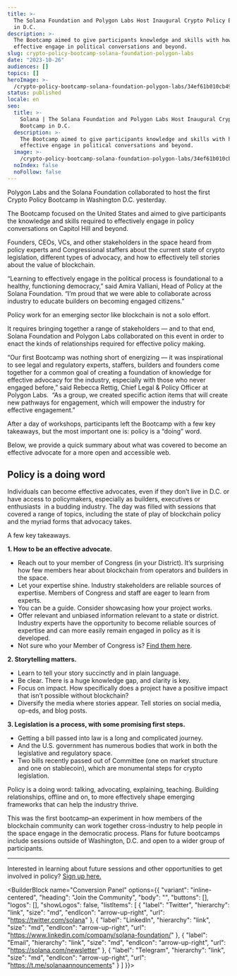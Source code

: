 ```yaml
---
title: >-
  The Solana Foundation and Polygon Labs Host Inaugural Crypto Policy Bootcamp
  in D.C.
description: >-
  The Bootcamp aimed to give participants knowledge and skills with how to
  effective engage in political conversations and beyond.
slug: crypto-policy-bootcamp-solana-foundation-polygon-labs
date: "2023-10-26"
audiences: []
topics: []
heroImage: >-
  /crypto-policy-bootcamp-solana-foundation-polygon-labs/34ef61b010cb49f1b257d8dc0b604a91.jpg
status: published
locale: en
seo:
  title: >-
    Solana | The Solana Foundation and Polygon Labs Host Inaugural Crypto Policy
    Bootcamp in D.C.
  description: >-
    The Bootcamp aimed to give participants knowledge and skills with how to
    effective engage in political conversations and beyond.
  image: >-
    /crypto-policy-bootcamp-solana-foundation-polygon-labs/34ef61b010cb49f1b257d8dc0b604a91.jpg
  noIndex: false
  noFollow: false
---
```


Polygon Labs and the Solana Foundation collaborated to host the first Crypto Policy Bootcamp in Washington D.C. yesterday.

The Bootcamp focused on the United States and aimed to give participants the knowledge and skills required to effectively engage in policy conversations on Capitol Hill and beyond.

Founders, CEOs, VCs, and other stakeholders in the space heard from policy experts and Congressional staffers about the current state of crypto legislation, different types of advocacy, and how to effectively tell stories about the value of blockchain.

“Learning to effectively engage in the political process is foundational to a healthy, functioning democracy,” said Amira Valliani, Head of Policy at the Solana Foundation. “I’m proud that we were able to collaborate across industry to educate builders on becoming engaged citizens.”

Policy work for an emerging sector like blockchain is not a solo effort.

It requires bringing together a range of stakeholders — and to that end, Solana Foundation and Polygon Labs collaborated on this event in order to enact the kinds of relationships required for effective policy making.

“Our first Bootcamp was nothing short of energizing — it was inspirational to see legal and regulatory experts, staffers, builders and founders come together for a common goal of creating a foundation of knowledge for effective advocacy for the industry, especially with those who never engaged before,” said Rebecca Rettig, Chief Legal & Policy Officer at Polygon Labs.  “As a group, we created specific action items that will create new pathways for engagement, which will empower the industry for effective engagement.”

After a day of workshops, participants left the Bootcamp with a few key takeaways, but the most important one is: policy is a “doing” word.

Below, we provide a quick summary about what was covered to become an effective advocate for a more open and accessible web.

## Policy is a doing word

Individuals can become effective advocates, even if they don’t live in D.C. or have access to policymakers, especially as builders, executives or enthusiasts  in a budding industry. The day was filled with sessions that covered a range of topics, including the state of play of blockchain policy and the myriad forms that advocacy takes.

A few key takeaways.

**1\. How to be an effective advocate.**

- Reach out to your member of Congress (in your District). It’s surprising how few members hear about blockchain from operators and builders in the space.
- Let your expertise shine. Industry stakeholders are reliable sources of expertise. Members of Congress and staff are eager to learn from experts.
- You can be a guide. Consider showcasing how your project works.
- Offer relevant and unbiased information relevant to a state or district. Industry experts have the opportunity to become reliable sources of expertise and can more easily remain engaged in policy as it is developed.
- Not sure who your Member of Congress is? [Find them here](https://www.house.gov/representatives/find-your-representative).

**2\. Storytelling matters.**

- Learn to tell your story succinctly and in plain language.
- Be clear. There is a huge knowledge gap, and clarity is key.
- Focus on impact. How specifically does a project have a positive impact that isn’t possible without blockchain?
- Diversify the media where stories appear. Tell stories on social media, op-eds, and blog posts.

**3\. Legislation is a process, with some promising first steps.**

- Getting a bill passed into law is a long and complicated journey.
- And the U.S. government has numerous bodies that work in both the legislative and regulatory space.
- Two bills recently passed out of Committee (one on market structure and one on stablecoin), which are monumental steps for crypto legislation.

Policy is a doing word: talking, advocating, explaining, teaching. Building relationships, offline and on, to more effectively shape emerging frameworks that can help the industry thrive.

This was the first bootcamp–an experiment in how members of the blockchain community can work together cross-industry to help people in the space engage in the democratic process. Plans for future bootcamps include sessions outside of Washington, D.C. and open to a wider group of participants.

---

Interested in learning about future sessions and other opportunities to get involved in policy? [Sign up here.](https://solanafoundation.typeform.com/to/P1uJPyG9)

<BuilderBlock name="Conversion Panel" options={{
  "variant": "inline-centered",
  "heading": "Join the Community",
  "body": "",
  "buttons": [],
  "logos": [],
  "showLogos": false,
  "listItems": [
    {
      "label": "Twitter",
      "hierarchy": "link",
      "size": "md",
      "endIcon": "arrow-up-right",
      "url": "https://twitter.com/solana"
    },
    {
      "label": "LinkedIn",
      "hierarchy": "link",
      "size": "md",
      "endIcon": "arrow-up-right",
      "url": "https://www.linkedin.com/company/solana-foundation/"
    },
    {
      "label": "Email",
      "hierarchy": "link",
      "size": "md",
      "endIcon": "arrow-up-right",
      "url": "https://solana.com/newsletter"
    },
    {
      "label": "Telegram",
      "hierarchy": "link",
      "size": "md",
      "endIcon": "arrow-up-right",
      "url": "https://t.me/solanaannouncements"
    }
  ]
}}>

</BuilderBlock>
